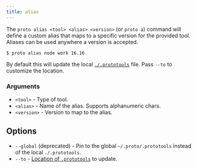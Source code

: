 ```yaml
---
title: alias
---
```



The `proto alias <tool> <alias> <version>` (or `proto a`) command will define a custom alias that
maps to a specific version for the provided tool. Aliases can be used anywhere a version is
accepted.

```shell
$ proto alias node work 16.16
```

By default this will update the local [`./.prototools`](../config) file. Pass `--to` to customize
the location.

### Arguments

- `<tool>` - Type of tool.
- `<alias>` - Name of the alias. Supports alphanumeric chars.
- `<version>` - Version to map to the alias.

## Options

- `--global` (deprecated) - Pin to the global `~/.proto/.prototools` instead of the local
  `./.prototools`.
- `--to` - [Location of `.prototools`](../config#locations) to update.
  <VersionLabel version="0.41.0" />
